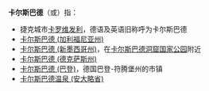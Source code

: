 '''卡尔斯巴德'''（{{lang|en|Carlsbad}}或{{lang|de|Karlsbad}}）指：
*捷克城市[[卡罗维发利|卡罗维发利]]，德语及英语旧称呼为卡尔斯巴德
*[[卡尔斯巴德_(加利福尼亚州)|卡尔斯巴德 (加利福尼亚州)]]
*[[卡尔斯巴德_(新墨西哥州)|卡尔斯巴德 (新墨西哥州)]]，在[[卡尔斯巴德洞窟国家公园|卡尔斯巴德洞窟国家公园]]附近
*[[卡尔斯巴德_(德克萨斯州)|卡尔斯巴德 (德克萨斯州)]]
*[[卡尔斯巴德_(巴登)|卡尔斯巴德 (巴登)]]，德国巴登-符腾堡州的市镇
*[[卡尔斯巴德温泉_(安大略省)|卡尔斯巴德温泉 (安大略省)]]
{{disambig|cat=五字地名消歧义|C}}